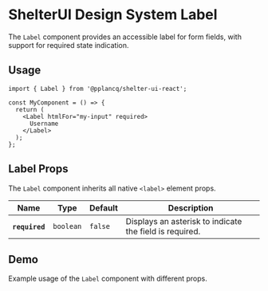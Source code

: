 
<Meta of={LabelStories} name="Label" />

# ShelterUI Design System Label

The `Label` component provides an accessible label for form fields, with support for required state indication.

## Usage

```tsx
import { Label } from '@pplancq/shelter-ui-react';

const MyComponent = () => {
  return (
    <Label htmlFor="my-input" required>
      Username
    </Label>
  );
};
```

## Label Props

The `Label` component inherits all native `<label>` element props.

<table id="label-props">
  <thead>
    <tr>
      <th>Name</th>
      <th>Type</th>
      <th>Default</th>
      <th>Description</th>
    </tr>
  </thead>
  <tbody>
    <tr>
      <th>
        <code>required</code>
      </th>
      <td>
        <code>boolean</code>
      </td>
      <td>
        <code>false</code>
      </td>
      <td>Displays an asterisk to indicate the field is required.</td>
    </tr>
  </tbody>
</table>

## Demo

Example usage of the `Label` component with different props.

<Canvas of={LabelStories.Playground} sourceState="shown" />

<Controls of={LabelStories.Playground} />
